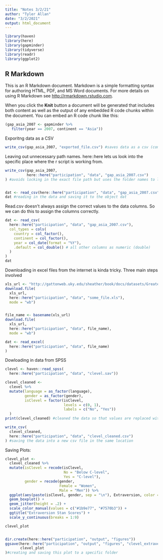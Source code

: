 ```yaml
---
title: "Notes 3/2/21"
author: "Tyler Allan"
date: "3/2/2021"
output: html_document
---
```


```r
library(haven)
library(here)
library(gapminder)
library(tidyverse)
library(readr)
library(ggplot2)

```

## R Markdown

This is an R Markdown document. Markdown is a simple formatting syntax for authoring HTML, PDF, and MS Word documents. For more details on using R Markdown see <http://rmarkdown.rstudio.com>.

When you click the **Knit** button a document will be generated that includes both content as well as the output of any embedded R code chunks within the document. You can embed an R code chunk like this:

```r
(gap_asia_2007 <- gapminder %>% 
   filter(year == 2007, continent == "Asia"))
```


Exporitng data as a CSV
```r
write_csv(gap_asia_2007, "exported_file.csv") #saves data as a csv (comma separated values) file

```

Leaving out unnecessary path names. here::here lets us look into the specific place where the r script is working from.
```r
write_csv(gap_asia_2007, 
          here::here("participation", "data", "gap_asia_2007.csv")
) #avoids locking in the exact file path but uses the folder names to locate and save the object


dat <- read_csv(here::here("participation", "data", "gap_asia_2007.csv"))
dat #reading in the data and saving it to the object dat
```


Read.csv doesn't always assign the correct values to the data columns. So we can do this to assign the columns correctly.

```r
dat <- read_csv(
  here::here("participation", "data", "gap_asia_2007.csv"),
  col_types = cols(
    country = col_factor(),
    continent = col_factor(),
    year = col_date(format = "%Y"),
    .default = col_double() # all other columns as numeric (double)
  )
)
dat
```

Downloading in excel files from the internet is kinda tricky. Three main steps involved

```r
xls_url <- "http://gattonweb.uky.edu/sheather/book/docs/datasets/GreatestGivers.xls"
download.file(
  xls_url, 
  here::here("participation", "data", "some_file.xls"), 
  mode = "wb")


file_name <- basename(xls_url)
download.file(
  xls_url, 
  here::here("participation", "data", file_name), 
  mode = "wb")

dat <- read_excel(
  here::here("participation", "data", file_name)
)

```


Dowloading in data from SPSS

```r
clevel <- haven::read_spss(
  here::here("participation", "data", "clevel.sav"))

clevel_cleaned <-
  clevel %>% 
  mutate(language = as_factor(language),
         gender = as_factor(gender),
         isClevel = factor(isClevel, 
                           levels = c(0, 1), 
                           labels = c("No", "Yes"))
  )
print(clevel_cleaned) #cleaned the data so that values are replaced with what they represent

write_csv(
  clevel_cleaned, 
  here::here("participation", "data", "clevel_cleaned.csv")
) #saving the data into a new csv file in the same location

```

Saving Plots:

```r
clevel_plot <-
  clevel_cleaned %>% 
  mutate(isClevel = recode(isClevel, 
                           No = "Below C-level", 
                           Yes = "C-level"),
         gender = recode(gender,
                         Female = "Women",
                         Male = "Men")) %>% 
  ggplot(aes(paste(isClevel, gender, sep = "\n"), Extraversion, color = gender)) +
  geom_boxplot() +
  geom_jitter(height = .2) +
  scale_color_manual(values = c("#1b9e77", "#7570b3")) +
  ggtitle("Extraversion Stan Scores") +
  scale_y_continuous(breaks = 1:9)

clevel_plot



```

```r
dir.create(here::here("participation", "output", "figures"))
ggsave(here::here("participation", "output", "figures", "clevel_extraversion.svg"), 
       clevel_plot
)#creating and saving this plot to a specific folder

```